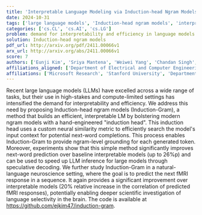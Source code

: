 ```yaml
---
title: 'Interpretable Language Modeling via Induction-head Ngram Models'
date: 2024-10-31
tags: ['large language models', 'Induction-head ngram models', 'interpretability', 'efficiency', 'natural-language neuroscience', 'next-word prediction', 'language selectivity', 'speculative decoding', 'neural similarity metric', 'fMRI response prediction']
categories: ['cs.CL', 'cs.AI', 'cs.LG']
problem: demand for interpretability and efficiency in language models
solution: Induction-head ngram models
pdf_url: http://arxiv.org/pdf/2411.00066v1
arx_url: http://arxiv.org/abs/2411.00066v1
score: 7
authors: ['Eunji Kim', 'Sriya Mantena', 'Weiwei Yang', 'Chandan Singh', 'Sungroh Yoon', 'Jianfeng Gao']
affiliations_aligned: ['Department of Electrical and Computer Engineering, Seoul National University', 'Stanford University', 'Microsoft Research', 'Microsoft Research', 'Interdisciplinary Program in Artificial Intelligence, Seoul National University', 'Microsoft Research']
affiliations: ['Microsoft Research', 'Stanford University', 'Department of Electrical and Computer Engineering, Seoul National University', 'Interdisciplinary Program in Artificial Intelligence, Seoul National University']
---
```



Recent large language models (LLMs) have excelled across a wide range of tasks, but their use in high-stakes and compute-limited settings has intensified the demand for interpretability and efficiency. We address this need by proposing Induction-head ngram models (Induction-Gram), a method that builds an efficient, interpretable LM by bolstering modern ngram models with a hand-engineered "induction head". This induction head uses a custom neural similarity metric to efficiently search the model's input context for potential next-word completions. This process enables Induction-Gram to provide ngram-level grounding for each generated token. Moreover, experiments show that this simple method significantly improves next-word prediction over baseline interpretable models (up to 26%p) and can be used to speed up LLM inference for large models through speculative decoding. We further study Induction-Gram in a natural-language neuroscience setting, where the goal is to predict the next fMRI response in a sequence. It again provides a significant improvement over interpretable models (20% relative increase in the correlation of predicted fMRI responses), potentially enabling deeper scientific investigation of language selectivity in the brain. The code is available at https://github.com/ejkim47/induction-gram.